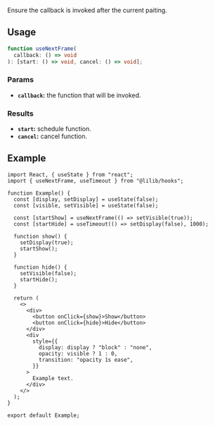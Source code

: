 
Ensure the callback is invoked after the current paiting.

## Usage

```ts
function useNextFrame(
  callback: () => void
): [start: () => void, cancel: () => void];
```

### Params

- **`callback`:** the function that will be invoked.

### Results

- **`start`:** schedule function.
- **`cancel`:** cancel function.

## Example

<ExampleBox>
  <UseNextFrameExample />
</ExampleBox>

```tsx
import React, { useState } from "react";
import { useNextFrame, useTimeout } from "@lilib/hooks";

function Example() {
  const [display, setDisplay] = useState(false);
  const [visible, setVisible] = useState(false);

  const [startShow] = useNextFrame(() => setVisible(true));
  const [startHide] = useTimeout(() => setDisplay(false), 1000);

  function show() {
    setDisplay(true);
    startShow();
  }

  function hide() {
    setVisible(false);
    startHide();
  }

  return (
    <>
      <div>
        <button onClick={show}>Show</button>
        <button onClick={hide}>Hide</button>
      </div>
      <div
        style={{
          display: display ? "block" : "none",
          opacity: visible ? 1 : 0,
          transition: "opacity 1s ease",
        }}
      >
        Example text.
      </div>
    </>
  );
}

export default Example;
```
